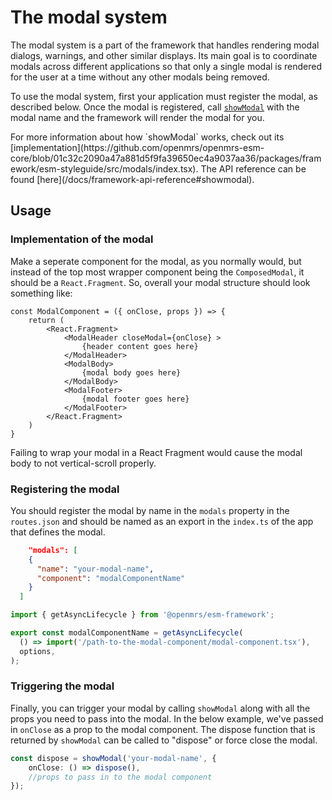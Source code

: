 
# The modal system

The modal system is a part of the framework that handles rendering modal dialogs, warnings, and other similar displays. Its main goal is to coordinate modals across different applications so that only a single modal is rendered for the user at a time without any other modals being removed.

To use the modal system, first your application must register the modal, as described below. Once the modal is registered, call [`showModal`](https://o3-docs.openmrs.org/docs/framework-api-reference#showmodal) with the modal name and the framework will render the modal for you.

<Callout emoji="ℹ️" type="info">
  For more information about how `showModal` works, check out its [implementation](https://github.com/openmrs/openmrs-esm-core/blob/01c32c2090a47a881d5f9fa39650ec4a9037aa36/packages/framework/esm-styleguide/src/modals/index.tsx).
  The API reference can be found [here](/docs/framework-api-reference#showmodal).
</Callout>

## Usage

### Implementation of the modal
Make a seperate component for the modal, as you normally would, but instead of the top most wrapper component being the `ComposedModal`, it should be a `React.Fragment`.
So, overall your modal structure should look something like:

```tsx
const ModalComponent = ({ onClose, props }) => {
    return (
        <React.Fragment>
            <ModalHeader closeModal={onClose} >
                {header content goes here}
            </ModalHeader>
            <ModalBody>
                {modal body goes here}
            </ModalBody>
            <ModalFooter>
                {modal footer goes here}
            </ModalFooter>
        </React.Fragment>
    )
}
```

<Callout>
Failing to wrap your modal in a React Fragment would cause the modal body to not vertical-scroll properly.
</Callout>

### Registering the modal
You should register the modal by name in the `modals` property in the `routes.json` and should be named as an export in the `index.ts` of the app that defines the modal.

```json filename="routes.json"
    "modals": [
    {
      "name": "your-modal-name",
      "component": "modalComponentName"
    }
  ]
```

```ts filename="index.ts"
import { getAsyncLifecycle } from '@openmrs/esm-framework';

export const modalComponentName = getAsyncLifecycle(
  () => import('/path-to-the-modal-component/modal-component.tsx'),
  options,
);
```

### Triggering the modal
Finally, you can trigger your modal by calling `showModal` along with all the props you need to pass into the modal. In the below example, we've passed in `onClose` as a prop to the modal component.
The dispose function that is returned by `showModal` can be called to "dispose" or force close the modal.
```ts 
const dispose = showModal('your-modal-name', {
    onClose: () => dispose(),
    //props to pass in to the modal component
});
```
